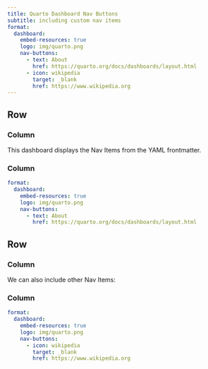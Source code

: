```yaml
---
title: Quarto Dashboard Nav Buttons
subtitle: including custom nav items
format:
  dashboard:
    embed-resources: true
    logo: img/quarto.png
    nav-buttons:
      - text: About
        href: https://quarto.org/docs/dashboards/layout.html
      - icon: wikipedia
        target: _blank
        href: https://www.wikipedia.org
---
```


## Row {height=20%}

### Column {width=30%}

This dashboard displays the Nav Items from the YAML frontmatter. 

### Column {width=70%}

```yaml
format:
  dashboard:
    embed-resources: true
    logo: img/quarto.png
    nav-buttons:
      - text: About
        href: https://quarto.org/docs/dashboards/layout.html
```

## Row {height=20%}

### Column {width=30%}

We can also include other Nav Items: 

### Column {width=70%}

```yml
format:
  dashboard:
    embed-resources: true
    logo: img/quarto.png
    nav-buttons:
      - icon: wikipedia
        target: _blank
        href: https://www.wikipedia.org
```